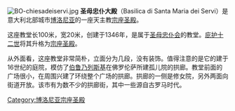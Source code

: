 {{Expand |time=2010-09-13T12:43:18+00:00 }}
{{Unreferenced |time=2010-09-13T12:43:18+00:00 }}
{{NoteTA
|G1=地名
}}
[[Image:BO-chiesadeiservi.jpg|thumb]]
'''圣母忠仆大殿'''（Basilica di Santa Maria dei Servi）是意大利北部城市[[博洛尼亚|博洛尼亚]]的一座天主教[[宗座圣殿|宗座圣殿]]。

这座教堂长100米，宽20米，创建于1346年，是属于[[圣母忠仆会|圣母忠仆会]]的教堂。[[庇护十二世|庇护十二世]]将其升格为[[宗座圣殿|宗座圣殿]]。 

从外面看，这座教堂非常简朴，立面分为几段，没有装饰。值得注意的是它的建于16世纪的庭院，模仿了[[伯鲁乃列斯基|伯鲁乃列斯基]]在佛罗伦萨所建孤儿院的拱廊。教堂前面的广场很小，在周围兴建了环绕整个广场的拱廊。拱廊的一侧是修女院，另外两面向街道开放。该市有为数不少的拱廊街，其中一些源自古罗马时代。


[[Category:博洛尼亚宗座圣殿|Category:博洛尼亚宗座圣殿]]
